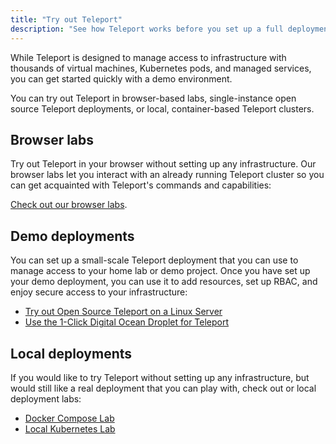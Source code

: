 ```yaml
---
title: "Try out Teleport"
description: "See how Teleport works before you set up a full deployment"
---
```


While Teleport is designed to manage access to infrastructure with thousands of
virtual machines, Kubernetes pods, and managed services, you can get started
quickly with a demo environment. 

You can try out Teleport in browser-based labs, single-instance open source
Teleport deployments, or local, container-based Teleport clusters.

## Browser labs

Try out Teleport in your browser without setting up any infrastructure. Our
browser labs let you interact with an already running Teleport cluster so you
can get acquainted with Teleport's commands and capabilities:

[Check out our browser labs](./browser-labs.mdx).

## Demo deployments

You can set up a small-scale Teleport deployment that you can use to manage
access to your home lab or demo project. Once you have set up your demo
deployment, you can use it to add resources, set up RBAC, and enjoy secure
access to your infrastructure:

- [Try out Open Source Teleport on a Linux Server](./linux-server.mdx)
- [Use the 1-Click Digital Ocean Droplet for Teleport](./digitalocean.mdx)

## Local deployments

If you would like to try Teleport without setting up any infrastructure, but
would still like a real deployment that you can play with, check out or local
deployment labs:

- [Docker Compose Lab](./docker-compose.mdx)
- [Local Kubernetes Lab](./local-kubernetes.mdx)
